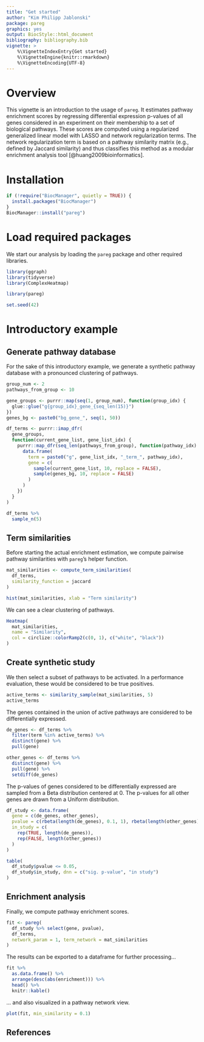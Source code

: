```yaml
---
title: "Get started"
author: "Kim Philipp Jablonski"
package: pareg
graphics: yes
output: BiocStyle::html_document
bibliography: bibliography.bib
vignette: >
    %\VignetteIndexEntry{Get started}
    %\VignetteEngine{knitr::rmarkdown}
    %\VignetteEncoding{UTF-8}
---
```


# Overview

This vignette is an introduction to the usage of `pareg`.
It estimates pathway enrichment scores by regressing differential expression p-values of all genes considered in an experiment on their membership to a set of biological pathways.
These scores are computed using a regularized generalized linear model with LASSO and network regularization terms.
The network regularization term is based on a pathway similarity matrix (e.g., defined by Jaccard similarity) and thus classifies this method as a modular enrichment analysis tool [@huang2009bioinformatics].

# Installation

```r
if (!require("BiocManager", quietly = TRUE)) {
  install.packages("BiocManager")
}
BiocManager::install("pareg")
```

# Load required packages

We start our analysis by loading the `pareg` package and other required libraries.

```r
library(ggraph)
library(tidyverse)
library(ComplexHeatmap)

library(pareg)

set.seed(42)
```

# Introductory example

## Generate pathway database

For the sake of this introductory example, we generate a synthetic pathway database with a pronounced clustering of pathways.

```r
group_num <- 2
pathways_from_group <- 10

gene_groups <- purrr::map(seq(1, group_num), function(group_idx) {
  glue::glue("g{group_idx}_gene_{seq_len(15)}")
})
genes_bg <- paste0("bg_gene_", seq(1, 50))

df_terms <- purrr::imap_dfr(
  gene_groups,
  function(current_gene_list, gene_list_idx) {
    purrr::map_dfr(seq_len(pathways_from_group), function(pathway_idx) {
      data.frame(
        term = paste0("g", gene_list_idx, "_term_", pathway_idx),
        gene = c(
          sample(current_gene_list, 10, replace = FALSE),
          sample(genes_bg, 10, replace = FALSE)
        )
      )
    })
  }
)

df_terms %>%
  sample_n(5)
```

## Term similarities

Before starting the actual enrichment estimation, we compute pairwise pathway similarities with `pareg`'s helper function.

```r
mat_similarities <- compute_term_similarities(
  df_terms,
  similarity_function = jaccard
)

hist(mat_similarities, xlab = "Term similarity")
```

We can see a clear clustering of pathways.

```r
Heatmap(
  mat_similarities,
  name = "Similarity",
  col = circlize::colorRamp2(c(0, 1), c("white", "black"))
)
```

## Create synthetic study

We then select a subset of pathways to be activated.
In a performance evaluation, these would be considered to be true positives.

```r
active_terms <- similarity_sample(mat_similarities, 5)
active_terms
```

The genes contained in the union of active pathways are considered to be differentially expressed.

```r
de_genes <- df_terms %>%
  filter(term %in% active_terms) %>%
  distinct(gene) %>%
  pull(gene)

other_genes <- df_terms %>%
  distinct(gene) %>%
  pull(gene) %>%
  setdiff(de_genes)
```

The p-values of genes considered to be differentially expressed are sampled from a Beta distribution centered at $0$. The p-values for all other genes are drawn from a Uniform distribution.

```r
df_study <- data.frame(
  gene = c(de_genes, other_genes),
  pvalue = c(rbeta(length(de_genes), 0.1, 1), rbeta(length(other_genes), 1, 1)),
  in_study = c(
    rep(TRUE, length(de_genes)),
    rep(FALSE, length(other_genes))
  )
)

table(
  df_study$pvalue <= 0.05,
  df_study$in_study, dnn = c("sig. p-value", "in study")
)
```

## Enrichment analysis

Finally, we compute pathway enrichment scores.

```r
fit <- pareg(
  df_study %>% select(gene, pvalue),
  df_terms,
  network_param = 1, term_network = mat_similarities
)
```

The results can be exported to a dataframe for further processing...

```r
fit %>%
  as.data.frame() %>%
  arrange(desc(abs(enrichment))) %>%
  head() %>%
  knitr::kable()
```

... and also visualized in a pathway network view.

```r
plot(fit, min_similarity = 0.1)
```

## References
